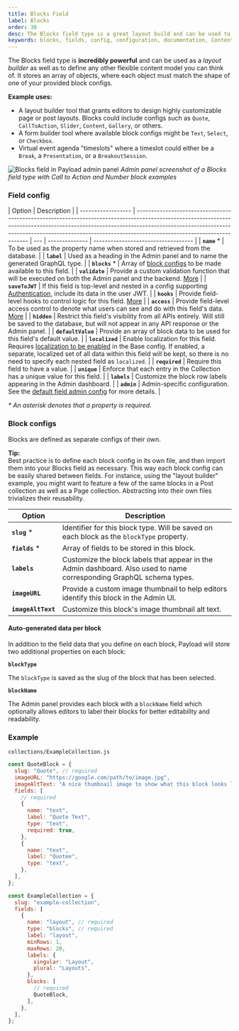 ```yaml
---
title: Blocks Field
label: Blocks
order: 30
desc: The Blocks field type is a great layout build and can be used to construct any flexible content model. Learn how to use Block fields, see examples and options.
keywords: blocks, fields, config, configuration, documentation, Content Management System, cms, headless, javascript, node, react, express
---
```


<Banner>
  The Blocks field type is <strong>incredibly powerful</strong> and can be used
  as a <em>layout builder</em> as well as to define any other flexible content
  model you can think of. It stores an array of objects, where each object must
  match the shape of one of your provided block configs.
</Banner>

**Example uses:**

- A layout builder tool that grants editors to design highly customizable page or post layouts. Blocks could include configs such as `Quote`, `CallToAction`, `Slider`, `Content`, `Gallery`, or others.
- A form builder tool where available block configs might be `Text`, `Select`, or `Checkbox`.
- Virtual event agenda "timeslots" where a timeslot could either be a `Break`, a `Presentation`, or a `BreakoutSession`.

![Blocks field in Payload admin panel](https://payloadcms.com/images/fields/blocks.jpg)
_Admin panel screenshot of a Blocks field type with Call to Action and Number block examples_

### Field config

| Option             | Description                                                                                                                                                                                                                                                                        |
| ------------------ | ---------------------------------------------------------------------------------------------------------------------------------------------------------------------------------------------------------------------------------------------------------------------------------- | --- | -------------- | ----------------------------------- |
| **`name`** \*      | To be used as the property name when stored and retrieved from the database.                                                                                                                                                                                                       |
| **`label`**        | Used as a heading in the Admin panel and to name the generated GraphQL type.                                                                                                                                                                                                       |
| **`blocks`** \*    | Array of [block configs](/docs/fields/blocks#block-configs) to be made available to this field.                                                                                                                                                                                    |
| **`validate`**     | Provide a custom validation function that will be executed on both the Admin panel and the backend. [More](/docs/fields/overview#validation)                                                                                                                                       |
| **`saveToJWT`**    | If this field is top-level and nested in a config supporting [Authentication](/docs/authentication/config), include its data in the user JWT.                                                                                                                                      |
| **`hooks`**        | Provide field-level hooks to control logic for this field. [More](/docs/fields/overview#field-level-hooks)                                                                                                                                                                         |
| **`access`**       | Provide field-level access control to denote what users can see and do with this field's data. [More](/docs/fields/overview#field-level-access-control)                                                                                                                            |
| **`hidden`**       | Restrict this field's visibility from all APIs entirely. Will still be saved to the database, but will not appear in any API response or the Admin panel.                                                                                                                          |
| **`defaultValue`** | Provide an array of block data to be used for this field's default value.                                                                                                                                                                                                          |
| **`localized`**    | Enable localization for this field. Requires [localization to be enabled](/docs/configuration/localization) in the Base config. If enabled, a separate, localized set of all data within this field will be kept, so there is no need to specify each nested field as `localized`. |     | **`required`** | Require this field to have a value. |
| **`unique`**       | Enforce that each entry in the Collection has a unique value for this field.                                                                                                                                                                                                       |
| **`labels`**       | Customize the block row labels appearing in the Admin dashboard.                                                                                                                                                                                                                   |
| **`admin`**        | Admin-specific configuration. See the [default field admin config](/docs/fields/overview#admin-config) for more details.                                                                                                                                                           |

_\* An asterisk denotes that a property is required._

### Block configs

Blocks are defined as separate configs of their own.

<Banner type="success">
  <strong>Tip:</strong>
  <br />
  Best practice is to define each block config in its own file, and then import
  them into your Blocks field as necessary. This way each block config can be
  easily shared between fields. For instance, using the "layout builder"
  example, you might want to feature a few of the same blocks in a Post
  collection as well as a Page collection. Abstracting into their own files
  trivializes their reusability.
</Banner>

| Option             | Description                                                                                                          |
| ------------------ | -------------------------------------------------------------------------------------------------------------------- |
| **`slug`** \*      | Identifier for this block type. Will be saved on each block as the `blockType` property.                             |
| **`fields`** \*    | Array of fields to be stored in this block.                                                                          |
| **`labels`**       | Customize the block labels that appear in the Admin dashboard. Also used to name corresponding GraphQL schema types. |
| **`imageURL`**     | Provide a custom image thumbnail to help editors identify this block in the Admin UI.                                |
| **`imageAltText`** | Customize this block's image thumbnail alt text.                                                                     |

#### Auto-generated data per block

In addition to the field data that you define on each block, Payload will store two additional properties on each block:

**`blockType`**

The `blockType` is saved as the slug of the block that has been selected.

**`blockName`**

The Admin panel provides each block with a `blockName` field which optionally allows editors to label their blocks for better editability and readability.

### Example

`collections/ExampleCollection.js`

```js
const QuoteBlock = {
  slug: "Quote", // required
  imageURL: "https://google.com/path/to/image.jpg",
  imageAltText: "A nice thumbnail image to show what this block looks like",
  fields: [
    // required
    {
      name: "text",
      label: "Quote Text",
      type: "text",
      required: true,
    },
    {
      name: "text",
      label: "Quotee",
      type: "text",
    },
  ],
};

const ExampleCollection = {
  slug: "example-collection",
  fields: [
    {
      name: "layout", // required
      type: "blocks", // required
      label: "layout",
      minRows: 1,
      maxRows: 20,
      labels: {
        singular: "Layout",
        plural: "Layouts",
      },
      blocks: [
        // required
        QuoteBlock,
      ],
    },
  ],
};
```

